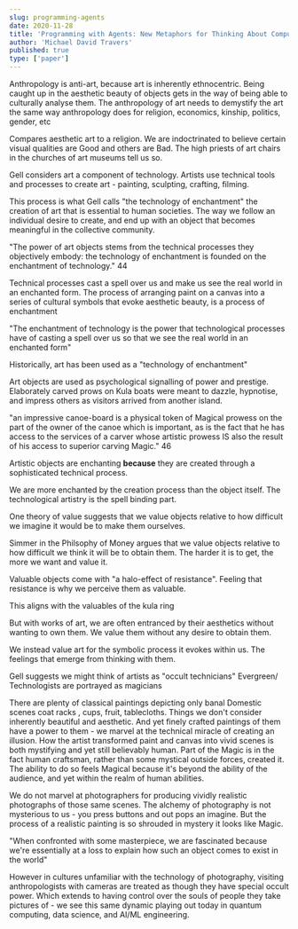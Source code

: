 ```yaml
---
slug: programming-agents
date: 2020-11-28
title: 'Programming with Agents: New Metaphors for Thinking About Computation'
author: 'Michael David Travers'
published: true
type: ['paper']
---
```


Anthropology is anti-art, because art is inherently ethnocentric. Being caught up in the aesthetic beauty of objects gets in the way of being able to culturally analyse them. The anthropology of art needs to demystify the art the same way anthropology does for religion, economics, kinship, politics, gender, etc

Compares aesthetic art to a religion. We are indoctrinated to believe certain visual qualities are Good and others are Bad. The high priests of art chairs in the churches of art museums tell us so.

Gell considers art a component of technology. Artists use technical tools and processes to create art - painting, sculpting, crafting, filming.

This process is what Gell calls "the technology of enchantment" 
the creation of art that is essential to human societies. The way we follow an individual desire to create, and end up with an object that becomes meaningful in the collective community. 

"The power of art objects stems from the technical processes they objectively embody: the technology of enchantment is founded on the enchantment of technology." 44

Technical processes cast a spell over us and make us see the real world in an enchanted form. The process of arranging paint on a canvas into a series of cultural symbols that evoke aesthetic beauty, is a process of enchantment
    
"The enchantment of technology is the power that technological processes have of casting a spell over us so that we see the real world in an enchanted form"

Historically, art has been used as a "technology of enchantment"

Art objects are used as psychological signalling of power and prestige. Elaborately carved prows on Kula boats were meant to dazzle, hypnotise, and impress others as visitors arrived from another island.

"an impressive canoe-board is a physical token of Magical prowess on the part of the owner of the canoe which is important, as is the fact that he has access to the services of a carver whose artistic prowess IS also the result of his access to superior carving Magic." 46

Artistic objects are enchanting **because** they are created through a sophisticated technical process.

We are more enchanted by the creation process than the object itself. The technological artistry is the spell binding part.

One theory of value suggests that we value objects relative to how difficult we imagine it would be to make them ourselves. 

Simmer in the Philsophy of Money argues that we value objects relative to how difficult we think it will be to obtain them. The harder it is to get, the more we want and value it.

Valuable objects come with "a halo-effect of resistance". Feeling that resistance is why we perceive them as valuable.

This aligns with the valuables of the kula ring

But with works of art, we are often entranced by their aesthetics without wanting to own them. We value them without any desire to obtain them.

We instead value art for the symbolic process it evokes within us. The feelings that emerge from thinking with them.

Gell suggests we might think of artists as "occult technicians" 
Evergreen/ Technologists are portrayed as magicians

There are plenty of classical paintings depicting only banal Domestic scenes 
coat racks , cups, fruit, tablecloths. Things we don't consider inherently beautiful and aesthetic. And yet finely crafted paintings of them have a power to them - we marvel at the technical miracle of creating an illusion. How the artist transformed paint and canvas into vivid scenes is both mystifying and yet still believably human. Part of the Magic is in the fact human craftsman, rather than some mystical outside forces, created it. The ability to do so feels Magical because it's beyond the ability of the audience, and yet within the realm of human abilities.

We do not marvel at photographers for producing vividly realistic photographs of those same scenes. The alchemy of photography is not mysterious to us - you press buttons and out pops an imagine. But the process of a realistic painting is so shrouded in mystery it looks like Magic.

"When confronted with some masterpiece, we are fascinated because we're essentially at a loss to explain how such an object comes to exist in the world"

However in cultures unfamiliar with the technology of photography, visiting anthropologists with cameras are treated as though they have special occult power. Which extends to having control over the souls of people they take pictures of - we see this same dynamic playing out today in quantum computing, data science, and AI/ML engineering.